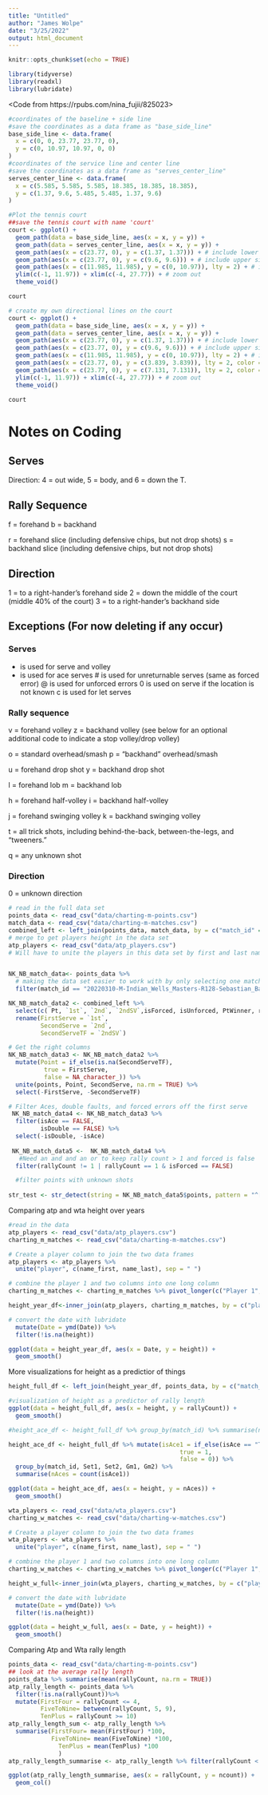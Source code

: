 ```yaml
---
title: "Untitled"
author: "James Wolpe"
date: "3/25/2022"
output: html_document
---
```


```r
knitr::opts_chunk$set(echo = TRUE)
```

```r
library(tidyverse)
library(readxl)
library(lubridate)
```


<Code from https://rpubs.com/nina_fujii/825023>
```r
#coordinates of the baseline + side line 
#save the coordinates as a data frame as "base_side_line"
base_side_line <- data.frame(
  x = c(0, 0, 23.77, 23.77, 0),
  y = c(0, 10.97, 10.97, 0, 0)
)
#coordinates of the service line and center line 
#save the coordinates as a data frame as "serves_center_line"
serves_center_line <- data.frame(
  x = c(5.585, 5.585, 5.585, 18.385, 18.385, 18.385),
  y = c(1.37, 9.6, 5.485, 5.485, 1.37, 9.6)
)

#Plot the tennis court 
##save the tennis court with name 'court'
court <- ggplot() +
  geom_path(data = base_side_line, aes(x = x, y = y)) +
  geom_path(data = serves_center_line, aes(x = x, y = y)) +
  geom_path(aes(x = c(23.77, 0), y = c(1.37, 1.37))) + # include lower singles lines
  geom_path(aes(x = c(23.77, 0), y = c(9.6, 9.6))) + # include upper singles lines
  geom_path(aes(x = c(11.985, 11.985), y = c(0, 10.97)), lty = 2) + # include dotted net line
  ylim(c(-1, 11.97)) + xlim(c(-4, 27.77)) + # zoom out 
  theme_void()

court
```



```r
# create my own directional lines on the court
court <- ggplot() +
  geom_path(data = base_side_line, aes(x = x, y = y)) +
  geom_path(data = serves_center_line, aes(x = x, y = y)) +
  geom_path(aes(x = c(23.77, 0), y = c(1.37, 1.37))) + # include lower singles lines
  geom_path(aes(x = c(23.77, 0), y = c(9.6, 9.6))) + # include upper singles lines
  geom_path(aes(x = c(11.985, 11.985), y = c(0, 10.97)), lty = 2) + # include dotted net line
  geom_path(aes(x = c(23.77, 0), y = c(3.839, 3.839)), lty = 2, color = "red") +  # my new line for the bottom directional
  geom_path(aes(x = c(23.77, 0), y = c(7.131, 7.131)), lty = 2, color = "red") +
  ylim(c(-1, 11.97)) + xlim(c(-4, 27.77)) + # zoom out 
  theme_void()

court
```


# Notes on Coding

## Serves
Direction: 4 = out wide, 5 = body, and 6 = down the T.

## Rally Sequence
f = forehand
b = backhand

r = forehand slice (including defensive chips, but not drop shots)
s = backhand slice (including defensive chips, but not drop shots)

## Direction
1 = to a right-hander's forehand side
2 = down the middle of the court (middle 40% of the court)
3 = to a right-hander's backhand side

## Exceptions (For now deleting if any occur)
### Serves
+ is used for serve and volley
* is used for ace serves
# is used for unreturnable serves (same as forced error)
@ is used for unforced errors
0 is used on serve if the location is not known
c is used for let serves

### Rally sequence
v = forehand volley
z = backhand volley
(see below for an optional additional code to indicate a stop volley/drop volley)

o = standard overhead/smash
p = "backhand" overhead/smash

u = forehand drop shot
y = backhand drop shot

l = forehand lob
m = backhand lob

h = forehand half-volley
i = backhand half-volley

j = forehand swinging volley
k = backhand swinging volley

t = all trick shots, including behind-the-back, between-the-legs, and "tweeners."

q = any unknown shot

### Direction
0 = unknown direction

```r
# read in the full data set
points_data <- read_csv("data/charting-m-points.csv")
match_data <- read_csv("data/charting-m-matches.csv")
combined_left <- left_join(points_data, match_data, by = c("match_id" = "match_id"))
# merge to get players height in the data set
atp_players <- read_csv("data/atp_players.csv")
# Will have to unite the players in this data set by first and last name and either only look at the winner of each match or pivot longer (code from the atp shiny app) to compare height of players over the years.


NK_NB_match_data<- points_data %>% 
  # making the data set easier to work with by only selecting one match
  filter(match_id == "20220310-M-Indian_Wells_Masters-R128-Sebastian_Baez-Nick_Kyrgios") 

NK_NB_match_data2 <- combined_left %>% 
  select(c( Pt, `1st`, `2nd`, `2ndSV`,isForced, isUnforced, PtWinner, rallyCount, match_id, isAce, isDouble, Svr, Ret, Serving,)) %>%
  rename(FirstServe = `1st`,
         SecondServe = `2nd`,
         SecondServeTF = `2ndSV`) 

# Get the right columns
NK_NB_match_data3 <- NK_NB_match_data2 %>%
  mutate(Point = if_else(is.na(SecondServeTF), 
          true = FirstServe,
          false = NA_character_)) %>% 
  unite(points, Point, SecondServe, na.rm = TRUE) %>% 
  select(-FirstServe, -SecondServeTF)

# Filter Aces, double faults, and forced errors off the first serve
 NK_NB_match_data4 <- NK_NB_match_data3 %>% 
  filter(isAce == FALSE,
         isDouble == FALSE) %>%
  select(-isDouble, -isAce)
   
 NK_NB_match_data5 <-  NK_NB_match_data4 %>%
   #Need an and and an or to keep rally count > 1 and forced is false
  filter(rallyCount != 1 | rallyCount == 1 & isForced == FALSE) 

  #filter points with unknown shots
 
str_test <- str_detect(string = NK_NB_match_data5$points, pattern = "^[456]")
```

Comparing atp and wta height over years
```r
#read in the data
atp_players <- read_csv("data/atp_players.csv")
charting_m_matches <- read_csv("data/charting-m-matches.csv")

# Create a player column to join the two data frames
atp_players <- atp_players %>% 
  unite("player", c(name_first, name_last), sep = " ")

# combine the player 1 and two columns into one long column
charting_m_matches <- charting_m_matches %>% pivot_longer(c("Player 1", "Player 2"), values_to = "player")

height_year_df<-inner_join(atp_players, charting_m_matches, by = c("player" = "player")) %>%

# convert the date with lubridate
  mutate(Date = ymd(Date)) %>%
  filter(!is.na(height))

ggplot(data = height_year_df, aes(x = Date, y = height)) +
  geom_smooth() 


```

More visualizations for height as a predictior of things
```r
height_full_df <- left_join(height_year_df, points_data, by = c("match_id" = "match_id")) 

#visualization of height as a predictor of rally length
ggplot(data = height_full_df, aes(x = height, y = rallyCount)) + 
  geom_smooth()

#height_ace_df <- height_full_df %>% group_by(match_id) %>% summarise(nAces = count(isAce == "TRUE"))

height_ace_df <- height_full_df %>% mutate(isAce1 = if_else(isAce == "TRUE", 
                                                true = 1,
                                                false = 0)) %>% 
  group_by(match_id, Set1, Set2, Gm1, Gm2) %>%
  summarise(nAces = count(isAce1))

ggplot(data = height_ace_df, aes(x = height, y = nAces)) +
  geom_smooth()
```

```r
wta_players <- read_csv("data/wta_players.csv")
charting_w_matches <- read_csv("data/charting-w-matches.csv")

# Create a player column to join the two data frames
wta_players <- wta_players %>% 
  unite("player", c(name_first, name_last), sep = " ")

# combine the player 1 and two columns into one long column
charting_w_matches <- charting_w_matches %>% pivot_longer(c("Player 1", "Player 2"), values_to = "player")

height_w_full<-inner_join(wta_players, charting_w_matches, by = c("player" = "player")) %>%

# convert the date with lubridate
  mutate(Date = ymd(Date)) %>%
  filter(!is.na(height))

ggplot(data = height_w_full, aes(x = Date, y = height)) +
  geom_smooth()

```


Comparing Atp and Wta rally length
```r
points_data <- read_csv("data/charting-m-points.csv")
## look at the average rally length
points_data %>% summarise(mean(rallyCount, na.rm = TRUE))
atp_rally_length <- points_data %>% 
  filter(!is.na(rallyCount))%>%
  mutate(FirstFour = rallyCount <= 4, 
         FiveToNine= between(rallyCount, 5, 9),
         TenPlus = rallyCount >= 10)
atp_rally_length_sum <- atp_rally_length %>% 
  summarise(FirstFour= mean(FirstFour) *100,
            FiveToNine= mean(FiveToNine) *100,
              TenPlus = mean(TenPlus) *100
              )
atp_rally_length_summarise <- atp_rally_length %>% filter(rallyCount < 10) %>% group_by(rallyCount)%>% summarise(ncount = sum(rallyCount))

ggplot(atp_rally_length_summarise, aes(x = rallyCount, y = ncount)) +
  geom_col()
```

